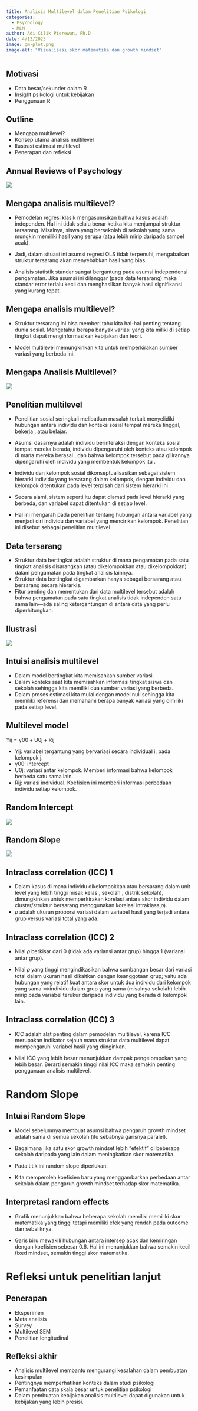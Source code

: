 ```yaml
---
title: Analisis Multilevel dalam Penelitian Psikologi
categories:
  - Psychology
  - MLM
author: Adi Cilik Pierewan, Ph.D
date: 4/13/2023
image: gm-plot.png
image-alt: "Visualisasi skor matematika dan growth mindset"
---
```


## Motivasi

-   Data besar/sekunder dalam R
-   Insight psikologi untuk kebijakan
-   Penggunaan R

## Outline

-   Mengapa multilevel?
-   Konsep utama analisis multilevel
-   Ilustrasi estimasi multilevel
-   Penerapan dan refleksi

## Annual Reviews of Psychology

![](arp.png)

## Mengapa analisis multilevel?

-   Pemodelan regresi klasik mengasumsikan bahwa kasus adalah independen. Hal ini tidak selalu benar ketika kita menjumpai struktur tersarang. Misalnya, siswa yang bersekolah di sekolah yang sama mungkin memiliki hasil yang serupa (atau lebih mirip daripada sampel acak).

-   Jadi, dalam situasi ini asumsi regresi OLS tidak terpenuhi, mengabaikan struktur tersarang akan menyebabkan hasil yang bias.

-   Analisis statistik standar sangat bergantung pada asumsi independensi pengamatan. Jika asumsi ini dilanggar (pada data tersarang) maka standar error terlalu kecil dan menghasilkan banyak hasil signifikansi yang kurang tepat.

## Mengapa analisis multilevel?

-   Struktur tersarang ini bisa memberi tahu kita hal-hal penting tentang dunia sosial. Mengetahui berapa banyak variasi yang kita miliki di setiap tingkat dapat menginformasikan kebijakan dan teori.

-   Model multilevel memungkinkan kita untuk memperkirakan sumber variasi yang berbeda ini.

## Mengapa Analisis Multilevel?

![](anotherwhy.png)

## Penelitian multilevel

-   Penelitian sosial seringkali melibatkan masalah terkait menyelidiki hubungan antara individu dan konteks sosial tempat mereka tinggal, bekerja , atau belajar.

-   Asumsi dasarnya adalah individu berinteraksi dengan konteks sosial tempat mereka berada, individu dipengaruhi oleh konteks atau kelompok di mana mereka berasal , dan bahwa kelompok tersebut pada gilirannya dipengaruhi oleh individu yang membentuk kelompok itu .

-   Individu dan kelompok sosial dikonseptualisasikan sebagai sistem hierarki individu yang tersarang dalam kelompok, dengan individu dan kelompok ditentukan pada level terpisah dari sistem hierarki ini .

-   Secara alami, sistem seperti itu dapat diamati pada level hierarki yang berbeda, dan variabel dapat ditentukan di setiap level.

-   Hal ini mengarah pada penelitian tentang hubungan antara variabel yang menjadi ciri individu dan variabel yang mencirikan kelompok. Penelitian ini disebut sebagai penelitian multilevel

## Data tersarang

-   Struktur data bertingkat adalah struktur di mana pengamatan pada satu tingkat analisis disarangkan (atau dikelompokkan atau dikelompokkan) dalam pengamatan pada tingkat analisis lainnya.
-   Struktur data bertingkat digambarkan hanya sebagai bersarang atau bersarang secara hierarkis.
-   Fitur penting dan menentukan dari data multilevel tersebut adalah bahwa pengamatan pada satu tingkat analisis tidak independen satu sama lain---ada saling ketergantungan di antara data yang perlu diperhitungkan.

## Ilustrasi

![](multilevel-model2_col_sep.png)

## Intuisi analisis multilevel

-   Dalam model bertingkat kita memisahkan sumber variasi.
-   Dalam konteks saat kita memisahkan informasi tingkat siswa dan sekolah sehingga kita memiliki dua sumber variasi yang berbeda.
-   Dalam proses estimasi kita mulai dengan model null sehingga kita memiliki referensi dan memahami berapa banyak variasi yang dimiliki pada setiap level.

## Multilevel model

Yij = γ00 + U0j + Rij

-   Yij: variabel tergantung yang bervariasi secara individual i, pada kelompok j.
-   γ00: intercept
-   U0j: variasi antar kelompok. Memberi informasi bahwa kelompok berbeda satu sama lain.
-   Rij: variasi individual. Koefisien ini memberi informasi perbedaan individu setiap kelompok.

## Random Intercept

![](intercept.png)

## Random Slope

![](slope.png)

## Intraclass correlation (ICC) 1

-   Dalam kasus di mana individu dikelompokkan atau bersarang dalam unit level yang lebih tinggi misal: kelas , sekolah , distrik sekolah), dimungkinkan untuk memperkirakan korelasi antara skor individu dalam cluster/struktur bersarang menggunakan korelasi intraklass 𝜌).
-   𝜌 adalah ukuran proporsi variasi dalam variabel hasil yang terjadi antara grup versus variasi total yang ada.

## Intraclass correlation (ICC) 2

-   Nilai 𝜌 berkisar dari 0 (tidak ada variansi antar grup) hingga 1 (variansi antar grup).

-   Nilai 𝜌 yang tinggi mengindikasikan bahwa sumbangan besar dari variasi total dalam ukuran hasil dikaitkan dengan keanggotaan grup; yaitu ada hubungan yang relatif kuat antara skor untuk dua individu dari kelompok yang sama ⟹individu dalam grup yang sama (misalnya sekolah) lebih mirip pada variabel terukur daripada individu yang berada di kelompok lain.

## Intraclass correlation (ICC) 3

-   ICC adalah alat penting dalam pemodelan multilevel, karena ICC merupakan indikator sejauh mana struktur data multilevel dapat mempengaruhi variabel hasil yang diinginkan.

-   Nilai ICC yang lebih besar menunjukkan dampak pengelompokan yang lebih besar. Berarti semakin tinggi nilai ICC maka semakin penting penggunaan analisis multilevel.


# Random Slope

## Intuisi Random Slope

-   Model sebelumnya membuat asumsi bahwa pengaruh growth mindset adalah sama di semua sekolah (itu sebabnya garisnya paralel).

-   Bagaimana jika satu skor growth mindset lebih "efektif" di beberapa sekolah daripada yang lain dalam meningkatkan skor matematika.

-   Pada titik ini random slope diperlukan.

-   Kita memperoleh koefisien baru yang menggambarkan perbedaan antar sekolah dalam pengaruh growth mindset terhadap skor matematika.



## Interpretasi random effects

-   Grafik menunjukkan bahwa beberapa sekolah memiliki memiliki skor matematika yang tinggi tetapi memiliki efek yang rendah pada outcome dan sebaliknya.

-   Garis biru mewakili hubungan antara intersep acak dan kemiringan dengan koefisien sebesar 0.6. Hal ini menunjukkan bahwa semakin kecil fixed mindset, semakin tinggi skor matematika.

# Refleksi untuk penelitian lanjut

## Penerapan

-   Eksperimen
-   Meta analisis
-   Survey
-   Multilevel SEM
-   Penelitian longitudinal

## Refleksi akhir

-   Analisis multilevel membantu mengurangi kesalahan dalam pembuatan kesimpulan
-   Pentingnya memperhatikan konteks dalam studi psikologi
-   Pemanfaatan data skala besar untuk penelitian psikologi
-   Dalam pembuatan kebijakan analisis multilevel dapat digunakan untuk kebijakan yang lebih presisi.
